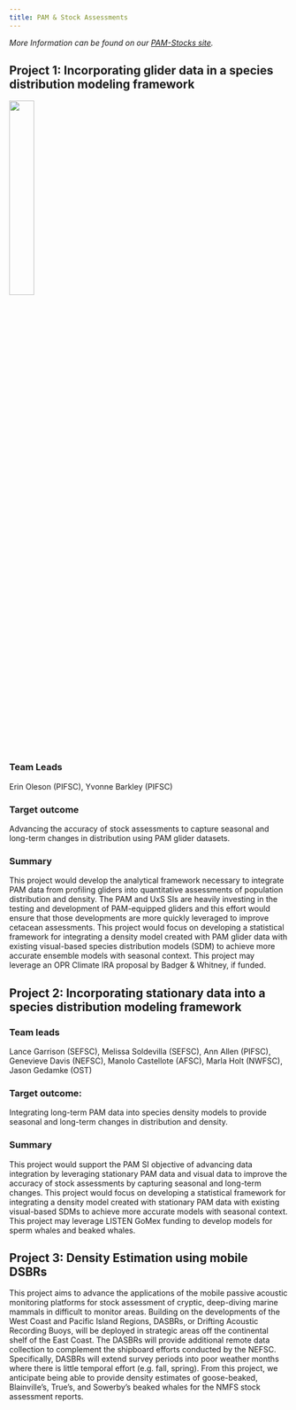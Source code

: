 ```yaml
---
title: PAM & Stock Assessments
---
```


*More Information can be found on our [PAM-Stocks site](https://nmfs-ost.github.io/PAM-Stocks/).*

## Project 1: Incorporating glider data in a species distribution modeling framework
![](/content/images/Priority_project_graphics/Stock_assessments/SLOCUM-GLIDER.png){width=30%}

### Team Leads
Erin Oleson (PIFSC), Yvonne Barkley (PIFSC)

### Target outcome
Advancing the accuracy of stock assessments to capture seasonal and long-term changes in distribution using PAM glider datasets.

### Summary
This project would develop the analytical framework necessary to integrate PAM data from profiling gliders into quantitative assessments of population distribution and density. The PAM and UxS SIs are heavily investing in the testing and development of PAM-equipped gliders and this effort would ensure that those developments are more quickly leveraged to improve cetacean assessments. This project would focus on developing a statistical framework for integrating a density model created with PAM glider data with existing visual-based species distribution models (SDM) to achieve more accurate ensemble models with seasonal context. This project may leverage an OPR Climate IRA proposal by Badger & Whitney, if funded.

## Project 2: Incorporating stationary data into a species distribution modeling framework

### Team leads
Lance Garrison (SEFSC), Melissa Soldevilla (SEFSC), Ann Allen (PIFSC), Genevieve Davis (NEFSC), Manolo Castellote (AFSC), Marla Holt (NWFSC), Jason Gedamke (OST)

### Target outcome:
Integrating long-term PAM data into species density models to provide seasonal and long-term changes in distribution and density.

### Summary
This project would support the PAM SI objective of advancing data integration by leveraging stationary PAM data and visual data to improve the accuracy of stock assessments by capturing seasonal and long-term changes. This project would focus on developing a statistical framework for integrating a density model created with stationary PAM data with existing visual-based SDMs to achieve more accurate models with seasonal context. This project may leverage LISTEN GoMex funding to develop models for sperm whales and
beaked whales.

## Project 3: Density Estimation using mobile DSBRs

This project aims to advance the applications of the mobile passive acoustic monitoring platforms for stock assessment of cryptic, deep-diving marine mammals in difficult to monitor areas. Building on the developments of the West Coast and Pacific Island Regions, DASBRs, or Drifting Acoustic Recording Buoys, will be deployed in strategic areas off the continental shelf of the East Coast. The DASBRs will provide additional remote data collection to complement the shipboard efforts conducted by the NEFSC. Specifically, DASBRs will extend survey periods into poor weather months where there is little temporal effort (e.g. fall, spring). From this project, we anticipate being able to provide density estimates of goose-beaked, Blainville’s, True’s, and Sowerby’s beaked whales for the NMFS stock assessment reports.